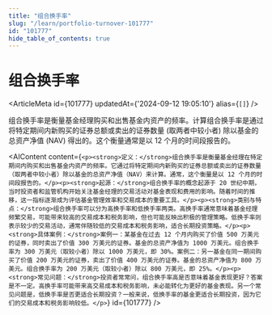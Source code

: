 ```yaml
---
title: "组合换手率"
slug: "/learn/portfolio-turnover-101777"
id: "101777"
hide_table_of_contents: true
---
```



# 组合换手率

<ArticleMeta id={101777} updatedAt={'2024-09-12 19:05:10'} alias={`[]`} />
<div className='border-solid border-b border-t-0 my-4 border-[var(--ifm-color-gray-300)]' />

组合换手率是衡量基金经理购买和出售基金内资产的频率。计算组合换手率是通过将特定期间内新购买的证券总额或卖出的证券数量 (取两者中较小者) 除以基金的总资产净值 (NAV) 得出的。这个衡量通常是以 12 个月的时间段报告的。

<AIContent content={`<p><strong>定义：</strong>组合换手率是衡量基金经理在特定期间内购买和出售基金内资产的频率。它通过将特定期间内新购买的证券总额或卖出的证券数量（取两者中较小者）除以基金的总资产净值（NAV）来计算。通常，这个衡量是以 12 个月的时间段报告的。</p><p><strong>起源：</strong>组合换手率的概念起源于 20 世纪中期，当时投资者和监管机构开始关注基金经理的交易活动对基金表现和费用的影响。随着时间的推移，这一指标逐渐成为评估基金管理效率和交易成本的重要工具。</p><p><strong>类别与特点：</strong>组合换手率可以分为高换手率和低换手率两类。高换手率通常意味着基金经理频繁交易，可能带来较高的交易成本和税务影响，但也可能反映出积极的管理策略。低换手率则表示较少的交易活动，通常伴随较低的交易成本和税务影响，适合长期投资策略。</p><p><strong>具体案例：</strong>案例一：某基金在过去 12 个月内购买了价值 500 万美元的证券，同时卖出了价值 300 万美元的证券。基金的总资产净值为 1000 万美元。组合换手率为 300 万美元（取较小者）除以 1000 万美元，即 30%。案例二：另一基金在同一期间购买了价值 200 万美元的证券，卖出了价值 400 万美元的证券。基金的总资产净值为 800 万美元。组合换手率为 200 万美元（取较小者）除以 800 万美元，即 25%。</p><p><strong>常见问题：</strong>投资者常常问，组合换手率高是否意味着基金表现更好？答案是不一定。高换手率可能带来高交易成本和税务影响，未必能转化为更好的基金表现。另一个常见问题是，低换手率是否更适合长期投资？一般来说，低换手率的基金更适合长期投资，因为它们的交易成本和税务影响较低。</p>`} id={101777} />
